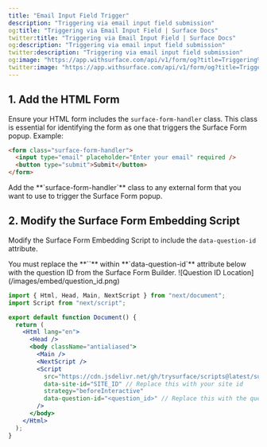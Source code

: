 ```yaml
---
title: "Email Input Field Trigger"
description: "Triggering via email input field submission"
og:title: "Triggering via Email Input Field | Surface Docs"
twitter:title: "Triggering via Email Input Field | Surface Docs"
og:description: "Triggering via email input field submission"
twitter:description: "Triggering via email input field submission"
og:image: "https://app.withsurface.com/api/v1/form/og?title=Triggering%20via%20Email%20Input%20Field"
twitter:image: "https://app.withsurface.com/api/v1/form/og?title=Triggering%20via%20Email%20Input%20Field"
---
```


## 1. Add the HTML Form

Ensure your HTML form includes the `surface-form-handler` class. This class is essential for identifying the form as one that triggers the Surface Form popup. Example:

```html
<form class="surface-form-handler">
  <input type="email" placeholder="Enter your email" required />
  <button type="submit">Submit</button>
</form>
```

<Note>
Add the **`surface-form-handler`** class to any external form that you want to use to trigger the Surface Form popup.
</Note>

## 2. Modify the Surface Form Embedding Script

Modify the Surface Form Embedding Script to include the `data-question-id` attribute.

<Note>
You must replace the **`<question_id>`** within **`data-question-id`** attribute below with the question ID from the Surface Form Builder.
</Note>

<Frame>
![Question ID Location](/images/embed/question_id.png)
</Frame>

```jsx
import { Html, Head, Main, NextScript } from "next/document";
import Script from "next/script";

export default function Document() {
  return (
    <Html lang="en">
      <Head />
      <body className="antialiased">
        <Main />
        <NextScript />
        <Script
          src="https://cdn.jsdelivr.net/gh/trysurface/scripts@latest/surface_tag.min.js"
          data-site-id="SITE_ID" // Replace this with your site id
          strategy="beforeInteractive"
          data-question-id="<question_id>" // Replace this with the question ID from the Surface Form Builder
        />
      </body>
    </Html>
  );
}
```
